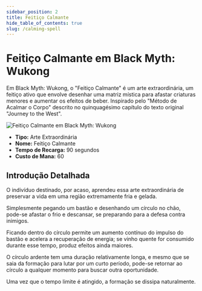 ```yaml
---
sidebar_position: 2
title: Feitiço Calmante
hide_table_of_contents: true
slug: /calming-spell
---
```


# Feitiço Calmante em Black Myth: Wukong

Em Black Myth: Wukong, o "Feitiço Calmante" é um arte extraordinária, um feitiço ativo que envolve desenhar uma matriz mística para afastar criaturas menores e aumentar os efeitos de beber. Inspirado pelo "Método de Acalmar o Corpo" descrito no quinquagésimo capítulo do texto original "Journey to the West".

<img
    src="https://image.informedainews.com/bsjwq4eiizq6id3vsjollyggl11tia4.gif"
    alt="Feitiço Calmante em Black Myth: Wukong"
/>

- **Tipo:** Arte Extraordinária
- **Nome:** Feitiço Calmante
- **Tempo de Recarga:** 90 segundos
- **Custo de Mana:** 60

## Introdução Detalhada

O indivíduo destinado, por acaso, aprendeu essa arte extraordinária de preservar a vida em uma região extremamente fria e gelada.

Simplesmente pegando um bastão e desenhando um círculo no chão, pode-se afastar o frio e descansar, se preparando para a defesa contra inimigos.

Ficando dentro do círculo permite um aumento contínuo do impulso do bastão e acelera a recuperação de energia; se vinho quente for consumido durante esse tempo, produz efeitos ainda maiores.

O círculo ardente tem uma duração relativamente longa, e mesmo que se saia da formação para lutar por um curto período, pode-se retornar ao círculo a qualquer momento para buscar outra oportunidade.

Uma vez que o tempo limite é atingido, a formação se dissipa naturalmente.